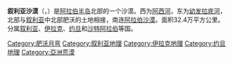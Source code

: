 {{Infobox valley
| name               = 敘利亞沙漠
| other_name         = {{lang|ar|بادية الشام}}
| photo              = 
| photo_caption      = 
<!--    MAP     -->
| map                = 
| map_image          =  Syrian Desert.png
| map_caption        =  敘利亞沙漠地形圖
<!--  Location  -->
| location           = 
| country            = [[敘利亞|敘利亞]]<br/>[[伊拉克|伊拉克]]<br/>[[約旦|約旦]]
| region             = 
| state              = 
| district           = 
| city               = 
| relief             = 
| label              = 
| label_position     = 
| coordinates        = {{coord|33.3333|N|38.8333|E|source:kolossus-ruwiki_scale:5000000|display=it}}
| coordinates_ref    = 
<!-- Statistics -->  
| elevation          = 
| elevation_m        = 
| elevation_ft       = 
| elevation_ref      = 
| length             = 
| length_mi          = 
| length_km          = 
| length_orientation = 
| length_note        = 
| width              = 
| width_mi           = 
| width_km           = 
| width_orientation  = 
| width_note         = 
| area               = 
| area_mi2           = 
| area_km2           = 
| depth              = 
| depth_ft           = 
| depth_m            = 
| type               = 
| age                = 
| border             = 
| topo               = 
| traversed          = 
| river              = 
<!-- Below --> 
| footnotes          = 
| embed              = 
}}
'''叙利亚沙漠'''（{{lang-ar|بادية الشام}}，{{transl|ar|bādiyat ash-shām}}）是[[阿拉伯半岛|阿拉伯半岛]]北部的一个沙漠。西为[[阿西河|阿西河]]，东为[[幼发拉底河|幼发拉底河]]，北部与[[叙利亚|叙利亚]]中北部肥沃的土地相接，南连[[阿拉伯沙漠|阿拉伯沙漠]]。面积32.4万平方公里。分属[[叙利亚|叙利亚]]、[[伊拉克|伊拉克]]、[[约旦|约旦]]和[[沙特阿拉伯|沙特阿拉伯]]等国。

{{荒漠}}
[[Category:肥沃月弯|Category:肥沃月弯]]
[[Category:叙利亚地理|Category:叙利亚地理]]
[[Category:伊拉克地理|Category:伊拉克地理]]
[[Category:约旦地理|Category:约旦地理]]
[[Category:亞洲荒漠|Category:亞洲荒漠]]